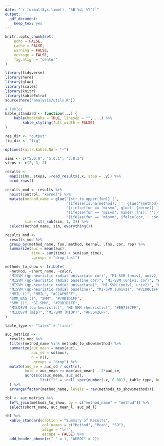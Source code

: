 ```yaml
---
date: "`r format(Sys.time(), '%B %d, %Y')`"
output:
  pdf_document: 
    keep_tex: yes
---
```


```r
knitr::opts_chunk$set(
    echo = FALSE,
    cache = FALSE,
    warning = FALSE,
    message = FALSE,
    fig.align = "center"
)

library(tidyverse)
library(here)
library(glue)
library(scales)
library(knitr)
library(kableExtra)
source(here("analysis/utils.R"))

# Tables
kable_standard <- function(...) {
    kable(booktabs = TRUE, linesep = "", ...) %>% 
        kable_styling(full_width = FALSE)
}

res_dir <- "output"
fig_dir <- "fig"

options(knitr.kable.NA = "—")
```


```r
sims <- c("5.0.0", "5.0.1", "5.0.2")
steps <- c(2, 3, 2)

results <- 
  map2(sims, steps, ~read_results(.x, step = .y)) %>% 
  bind_rows()

results_mod <- results %>% 
  hoist(control, "kernel") %>% 
  mutate(method_name = glue("{str_to_upper(fun)} (",
                            "{ifelse(is.na(method), '', glue('{method}'))}",
                            "{ifelse(fun == 'misvm', glue(' {kernel} '), '')}", 
                            "{ifelse(fun == 'misvm', names(.fns), '')}",
                            "{ifelse(fun == 'misvm', ifelse(cor, ' cor', ''), '')})"),
         sim = str_sub(sim, 1, 3)) %>% 
  select(method_name, sim, everything())

results_mod <-
  results_mod %>% 
  group_by(method_name, fun, method, kernel, .fns, cor, rep) %>% 
  summarize(auc = mean(auc), 
            time = sum(time) + sum(sum_time), 
            .groups = "drop_last")

methods_to_show <- tribble(
  ~method, ~short_name, ~color, 
  "MISVM (qp-heuristic radial univariate cor)", "MI-SVM (univ1, univ2, cor)", "#13317DFF",
  "MISVM (qp-heuristic radial baseline cor)", "MI-SVM (univ1, cor)", "#434C99FF",
  "MISVM (qp-heuristic radial univariate)", "MI-SVM (univ1, univ2)", "#5F66AFFF",
  "MISVM (qp-heuristic radial baseline)", "MI-SVM (univ1)", "#7180C1FF",
  "MMIL ()", "MMIL", "#C1AF95FF", 
  "SMM_BAG ()", "SMM", "#79D1D1FF",
  "SMM ()", "SI-SMM", "#79D1D1FF",
  "MILDSVM (qp-heuristic)", "MI-SMM (heuristic)", "#EB7157FF",
  "MILDSVM (mip)", "MI-SMM (MIQP)", "#F5542CFF",
)

```

```r

table_type <- "latex" # "latex"

auc_metrics <-
  results_mod %>% 
  filter(method_name %in% methods_to_show$method) %>%
  summarize(auc_mean = mean(auc), 
            auc_sd = sd(auc),
            n = n(), 
            .groups = "drop") %>% 
  mutate(auc_se = auc_sd / sqrt(n),
         bold = auc_mean >= max(auc_mean) - 2*auc_se,
         across(c(auc_mean, auc_sd),
                list("l" = ~cell_spec(number(.x, 0.001), table_type, bold = bold)))
  ) %>% 
  arrange(factor(method_name, levels = rev(methods_to_show$method)))

tbl <- auc_metrics %>% 
  left_join(methods_to_show, by = c("method_name" = "method")) %>% 
  select(short_name, auc_mean_l, auc_sd_l) 

tbl %>% 
  kable_standard(caption = "Summary of Results",
                 col.names = c("Method", "Mean", "SD"),
                 align = "lrr",
                 escape = FALSE) %>% 
  add_header_above(c(" " = 1, "AUROC" = 2))

```

